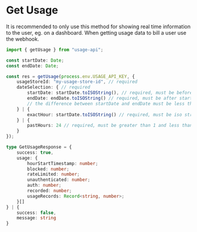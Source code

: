 # Get Usage
It is recommended to only use this method for showing real time information to the user, eg. on a dashboard. When getting usage data to bill a user use the webhook.

```ts
import { getUsage } from "usage-api";

const startDate: Date;
const endDate: Date;

const res = getUsage(process.env.USAGE_API_KEY, {
    usageStoreId: "my-usage-store-id", // required
    dateSelection: { // required
        startDate: startDate.toISOString(), // required, must be before endDate, must be iso string
        endDate: endDate.toISOString() // required, must be after startDate, must be iso string
        // the difference between startDate and endDate must be less than 7 days or 168 hours
    } | {
        exactHour: startDate.toISOString() // required, must be iso string
    } | {
        pastHours: 24 // required, must be greater than 1 and less than 168
    }
});

type GetUsageResponse = {
    success: true,
    usage: {
        hourStartTimestamp: number;
        blocked: number;
        rateLimited: number;
        unauthenticated: number;
        auth: number;
        recorded: number;
        usageRecords: Record<string, number>;
    }[]
} | {
    success: false,
    message: string
}
```